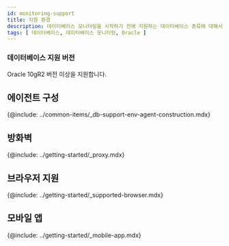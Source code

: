 ```yaml
---
id: monitoring-support
title: 지원 환경
description: 데이터베이스 모니터링을 시작하기 전에 지원하는 데이터베이스 종류에 대해서 알아보세요.
tags: [ 데이터베이스, 데이터베이스 모니터링, Oracle ]
---
```



<Desc name='Oracle' />

### 데이터베이스 지원 버전

Oracle 10gR2 버전 이상을 지원합니다.

## 에이전트 구성

{@include: ../common-items/_db-support-env-agent-construction.mdx} 

## 방화벽

{@include: ../getting-started/_proxy.mdx}

## 브라우저 지원

{@include: ../getting-started/_supported-browser.mdx}  

## 모바일 앱

{@include: ../getting-started/_mobile-app.mdx} 